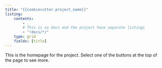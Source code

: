 ```yaml
---
title: "{{cookiecutter.project_name}}"
listing:
    contents: 
        - .
        # This is so docs and the project have separate listings
        - "!docs/*/"
    type: grid
    fields: [title]
---
```


This is the homepage for the project. Select one of the buttons at the top of the page to see more.
